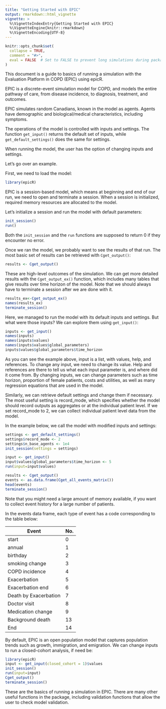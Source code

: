 ```yaml
---
title: "Getting Started with EPIC"
output: rmarkdown::html_vignette
vignette: >
  %\VignetteIndexEntry{Getting Started with EPIC}
  %\VignetteEngine{knitr::rmarkdown}
  %\VignetteEncoding{UTF-8}
---
```


```r
knitr::opts_chunk$set(
  collapse = TRUE,
  comment = "#>",
  eval = FALSE  # Set to FALSE to prevent long simulations during package check
)
```
This document is a guide to basics of running a simulation with the Evaluation Platform in COPD (EPIC) using epicR. 

EPIC is a discrete-event simulation model for COPD, and models the entire pathway of care, from disease incidence, to diagnosis, treatment, and outcomes. 

EPIC simulates random Canadians, known in the model as agents. Agents have demographic and biological/medical characteristics, including symptoms. 

The operations of the model is controlled with inputs and settings. The function `get_input()` returns the default set of inputs, while `get_default_settings()` does the same for settings. 

When running the model, the user has the option of changing inputs and settings.

Let's go over an example. 

First, we need to load the model: 
```r
library(epicR)
```

EPIC is a session-based model, which means at beginning and end of our run, we need to open and terminate a session. When a session is initialized, required memory resources are allocated to the model. 

Let's initialize a session and run the model with default parameters: 

```r
init_session()
run()
```

Both the `init_session` and the `run` functions are supposed to return 0 if they encounter no error. 

Once we ran the model, we probably want to see the results of that run. The most basic set of results can be retrieved with `Cget_output()`:
```r
results <- Cget_output()

```

These are high-level outcomes of the simulation. We can get more detailed results with the `Cget_output_ex()` function, which includes many tables that give results over time horizon of the model. Note that we should always have to terminate a session after we are done with it. 
```r
results_ex<-Cget_output_ex() 
names(results_ex)
terminate_session()
```

Here, we managed to run the model with its default inputs and settings. But what were those inputs? We can explore them using `get_input()`:

```r
inputs <- get_input()
names(inputs)
names(inputs$values)
names(inputs$values$global_parameters)
inputs$values$global_parameters$time_horizon

```

As you can see the example above, input is a list, with values, help, and references. To change any input, we need to change its value. Help and references are there to tell us what each input parameter is, and where did it come from. By changing inputs, we can change parameters such as time horizon, proportion of female patients, costs and utilities, as well as many regression equations that are used in the model.

Similarly, we can retrieve default settings and change them if necessary. The most useful setting is record_mode, which specifies whether the model should record outputs as aggregates or at the individual patient level. If we set record_mode to 2, we can collect individual patient level data from the model. 

In the example below, we call the model with modified inputs and settings:

```r
settings <- get_default_settings()
settings$record_mode <- 2
settings$n_base_agents <- 1e4
init_session(settings = settings)

input <- get_input()
input$values$global_parameters$time_horizon <- 5
run(input=input$values)

results <- Cget_output()
events <- as.data.frame(Cget_all_events_matrix())
head(events)
terminate_session()
```

Note that you might need a large amount of memory available, if you want to collect event history for a large number of patients. 

In the events data frame, each type of event has a code corresponding to the table below:

|Event|No.|
|-----|---|
|start |0 |
|annual|1 |
|birthday| 2 |
|smoking change | 3|
|COPD incidence | 4|
|Exacerbation | 5 |
|Exacerbation end| 6|
|Death by Exacerbation | 7|
|Doctor visit | 8|
|Medication change | 9|
|Background death | 13|
|End | 14|


By default, EPIC is an open population model that captures population trends such as growth, immigration, and emigration. We can change inputs to run a closed-cohort analysis, if need be: 
```r
library(epicR)
input <- get_input(closed_cohort = 1)$values
init_session()
run(input=input)
Cget_output()
terminate_session()
```

These are the basics of running a simulation in EPIC. There are many other useful functions in the package, including validation functions that allow the user to check model validation.


